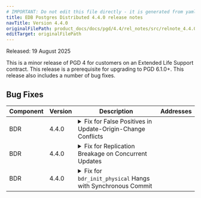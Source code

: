 ```yaml
---
# IMPORTANT: Do not edit this file directly - it is generated from yaml source.
title: EDB Postgres Distributed 4.4.0 release notes
navTitle: Version 4.4.0
originalFilePath: product_docs/docs/pgd/4.4/rel_notes/src/relnote_4.4.0.yml
editTarget: originalFilePath
---
```


Released: 19 August 2025

This is a minor release of PGD 4 for customers on an Extended Life Support contract. This release is a prerequisite for upgrading to PGD 6.1.0+. This release also includes a number of bug fixes. 

## Bug Fixes

<table class="table w-100"><thead><tr><th>Component</th><th>Version</th><th>Description</th><th width="10%">Addresses</th></tr></thead><tbody>
<tr><td>BDR</td><td>4.4.0</td><td><details><summary>Fix for False Positives in Update-Origin-Change Conflicts</summary><hr/><p>A bug has been fixed that caused false positives in update-origin-change conflict detection. The fix ensures the correct LSN is used and conflicts are now detected accurately and only when they genuinely occur.</p>
</details></td><td></td></tr>
<tr><td>BDR</td><td>4.4.0</td><td><details><summary>Fix for Replication Breakage on Concurrent Updates</summary><hr/><p>A fix has been implemented to resolve an issue where concurrent updates on non-unique indexes could cause replication to break with a &quot;concurrent INSERT when looking for delete rows&quot; error. This bug was caused by an incorrect comparison of tuples during the lookup process. The fix ensures that the correct tuples are compared, which prevents this error and maintains replication stability.</p>
</details></td><td></td></tr>
<tr><td>BDR</td><td>4.4.0</td><td><details><summary>Fix for <code>bdr_init_physical</code> Hangs with Synchronous Commit</summary><hr/><p>A bug has been fixed that could cause <code>bdr_init_physical</code> to hang when the upstream node had a synchronous commit scope. This issue, which prevented a new node from completing physical initialization, was caused by a specific interaction with synchronous commit settings. The fix ensures that <code>bdr_init_physical</code> now works reliably in all configurations, even before the new node joins the group and is considered for synchronous commits.</p>
</details></td><td></td></tr>
</tbody></table>


